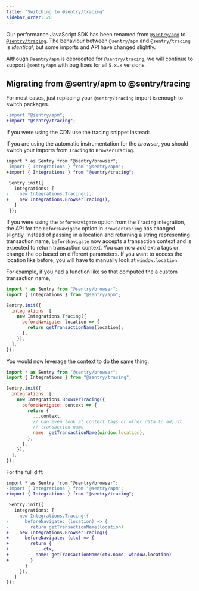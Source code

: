 ```yaml
---
title: "Switching to @sentry/tracing"
sidebar_order: 20
---
```


Our performance JavaScript SDK has been renamed from [`@sentry/apm`](https://www.npmjs.com/package/@sentry/apm) to [`@sentry/tracing`](https://www.npmjs.com/package/@sentry/tracing). The behaviour between `@sentry/apm` and `@sentry/tracing` is _identical_, but some imports and API have changed slightly.

Although `@sentry/apm` is deprecated for `@sentry/tracing`, we will continue to support `@sentry/apm` with bug fixes for all `5.x.x` versions.

## Migrating from @sentry/apm to @sentry/tracing

For most cases, just replacing your `@sentry/tracing` import is enough to switch packages.

```diff
-import "@sentry/apm";
+import "@sentry/tracing";
```

If you were using the CDN use the tracing snippet instead:

<JsCdnTag tracing />

If you are using the automatic instrumentation for the _browser_, you should switch your imports from `Tracing` to `BrowserTracing`.

```diff
import * as Sentry from "@sentry/browser";
-import { Integrations } from "@sentry/apm";
+import { Integrations } from "@sentry/tracing";

 Sentry.init({
   integrations: [
-    new Integrations.Tracing(),
+    new Integrations.BrowserTracing(),
   ]
 });
```

If you were using the `beforeNavigate` option from the `Tracing` integration, the API for the `beforeNavigate` option in `BrowserTracing` has changed slightly. Instead of passing in a location and returning a string representing transaction name, `beforeNavigate` now accepts a transaction context and is expected to return transaction context. You can now add extra tags or change the op based on different parameters. If you want to access the location like before, you will have to manually look at `window.location`.

For example, if you had a function like so that computed the a custom transaction name,

```javascript
import * as Sentry from "@sentry/browser";
import { Integrations } from "@sentry/apm";

Sentry.init({
  integrations: [
    new Integrations.Tracing({
      beforeNavigate: location => {
        return getTransactionName(location);
      },
    }),
  ],
});
```

You would now leverage the context to do the same thing.

```javascript
import * as Sentry from "@sentry/browser";
import { Integrations } from "@sentry/tracing";

Sentry.init({
  integrations: [
    new Integrations.BrowserTracing({
      beforeNavigate: context => {
        return {
          ...context,
          // Can even look at context tags or other data to adjust
          // transaction name
          name: getTransactionName(window.location),
        };
      },
    }),
  ],
});
```

For the full diff:

```diff
import * as Sentry from "@sentry/browser";
-import { Integrations } from "@sentry/apm";
+import { Integrations } from "@sentry/tracing";

 Sentry.init({
   integrations: [
-    new Integrations.Tracing({
-      beforeNavigate: (location) => {
-        return getTransactionName(location)
+    new Integrations.BrowserTracing({
+      beforeNavigate: (ctx) => {
+        return {
+          ...ctx,
+          name: getTransactionName(ctx.name, window.location)
+        }
       }
     }),
   ]
});
```

